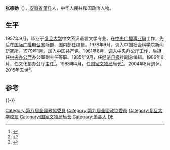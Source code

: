 '''张德勤'''（{{bd|1932年|12月|2015年|8月5日|catIdx=Zhang}}），[[安徽省|安徽省]][[萧县|萧县]]人，中华人民共和国政治人物。

== 生平 ==
1957年9月，毕业于[[复旦大学|复旦大学]]中文系汉语言文学专业，在[[中央广播事业局|中央广播事业局]]工作，先后在[[国际广播电台|国际广播电台]]国际部、国内部任编辑。1978年9月，调入中国社会科学院新闻研究所。1979年1月，加入中国共产党。1981年6月，调入中央办公厅工作，后担任[[中央办公厅|中央办公厅]]办公室副主任等职。1985年9月，任[[经济日报|经济日报]]社副总编辑。1986年6月，任文化部办公厅主任<ref name="李生玉1994">{{cite book|author=李生玉|title=中国人民政治协商会议第八屆全国委员会委员名录|url=http://books.google.com/books?id=IJ-aAAAAIAAJ|year=1994|publisher=文化教育出版社|page=563}}</ref>。1988年4月，任[[国家文物局|国家文物局]]局长<ref>{{cite book|title=北京博物馆年鉴|url=http://books.google.com/books?id=SsrmAAAAIAAJ|year=1992|publisher=北京燕山出版社|page=175}}</ref>。2004年8月退休。2015年去世<ref>{{cite news|title=张德勤同志逝世|url=http://cpc.people.com.cn/n/2015/0920/c87393-27608904.html|accessdate=2015-09-30|agency=人民网|archive-date=2019-05-19|archive-url=https://web.archive.org/web/20190519030811/http://cpc.people.com.cn/n/2015/0920/c87393-27608904.html|dead-url=no}}</ref>。

==参考==
{{reflist}}

{{-}}
{{start box}}
{{s-gov|prc}}
{{s-before|[[吕济民|吕济民]]}}
{{s-title|[[国家文物局|国家文物局]]局长|1988年4月－1996年9月}}
{{s-after|[[张文彬_(政府官员)|张文彬]]}}
{{end box}}

[[Category:第八屆全國政協委員|Category:第八屆全國政協委員]]
[[Category:第九屆全國政協委員|Category:第九屆全國政協委員]]
[[Category:复旦大学校友|Category:复旦大学校友]]
[[Category:国家文物局局长|Category:国家文物局局长]]
[[Category:萧县人|Category:萧县人]]
[[Category:张姓|DE]]